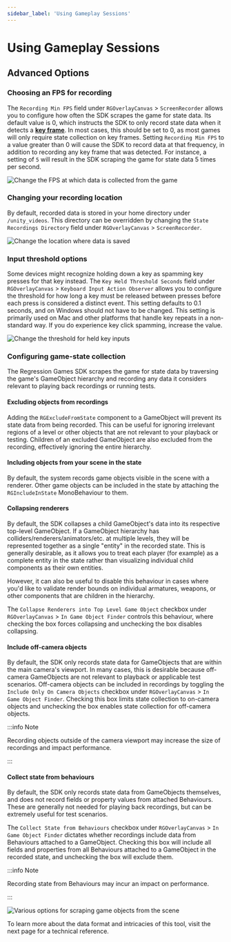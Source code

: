 ```yaml
---
sidebar_label: 'Using Gameplay Sessions'
---
```



# Using Gameplay Sessions

## Advanced Options

### Choosing an FPS for recording

The `Recording Min FPS` field under `RGOverlayCanvas` > `ScreenRecorder` allows you to configure
how often the SDK scrapes the game for state data.
Its default value is 0, which instructs the SDK to only record state data when it detects a
[**key frame**](./gameplay-sessions-reference#key-frames). In most cases, this should be set to 0, as most games will only require state collection on key frames.
Setting `Recording Min FPS` to a value greater than 0 will cause the SDK to record data at that frequency,
in addition to recording any key frame that was detected.
For instance, a setting of `5` will result in the SDK scraping the game for state data 5 times per second.

![Change the FPS at which data is collected from the game](./img/base_options_fps.png)

### Changing your recording location

By default, recorded data is stored in your home directory under `/unity_videos`.
This directory can be overridden by changing the `State Recordings Directory` field under `RGOverlayCanvas` > `ScreenRecorder`.

![Change the location where data is saved](./img/base_options_location.png)

### Input threshold options

Some devices might recognize holding down a key as spamming key presses for that key instead.
The `Key Held Threshold Seconds` field under `RGOverlayCanvas` > `Keyboard Input Action Observer`
allows you to configure the threshold for how long a key must be released
between presses before each press is considered a distinct event.
This setting defaults to 0.1 seconds, and on Windows should not have to be changed. This setting is primarily used on
Mac and other platforms that handle key repeats in a non-standard way.  If you do experience key click spamming,
increase the value.

![Change the threshold for held key inputs](./img/base_options_threshold.png)

### Configuring game-state collection

The Regression Games SDK scrapes the game for state data by traversing the game's GameObject hierarchy
and recording any data it considers relevant to playing back recordings or running tests.

#### Excluding objects from recordings

Adding the `RGExcludeFromState` component to a GameObject will prevent its state data from being recorded.
This can be useful for ignoring irrelevant regions of a level
or other objects that are not relevant to your playback or testing.
Children of an excluded GameObject are also excluded from the recording, effectively ignoring the entire hierarchy.

#### Including objects from your scene in the state

By default, the system records game objects visible in the scene with a renderer. Other game objects can be included in
the state by attaching the `RGIncludeInState` MonoBehaviour to them.

#### Collapsing renderers

By default, the SDK collapses a child GameObject's data into its respective top-level GameObject.
If a GameObject hierarchy has colliders/renderers/animators/etc. at multiple levels,
they will be represented together as a single "entity" in the recorded state.
This is generally desirable, as it allows you to treat each player (for example) as a complete entity in the state
rather than visualizing individual child components as their own entities.

However, it can also be useful to disable this behaviour in cases where you'd like to validate
render bounds on individual armatures, weapons, or other components that are children in the hierarchy.

The `Collapse Renderers into Top Level Game Object` checkbox under `RGOverlayCanvas` > `In Game Object Finder`
controls this behaviour, where checking the box forces collapsing and unchecking the box disables collapsing.

#### Include off-camera objects

By default, the SDK only records state data for GameObjects that are within the main camera's viewport.
In many cases, this is desirable because off-camera GameObjects are not relevant to playback or applicable test scenarios.
Off-camera objects can be included in recordings by toggling the
`Include Only On Camera Objects` checkbox under `RGOverlayCanvas` > `In Game Object Finder`.
Checking this box limits state collection to on-camera objects and unchecking the box enables state collection for
off-camera objects.

:::info Note

Recording objects outside of the camera viewport may increase the size of recordings and impact performance.

:::

#### Collect state from behaviours

By default, the SDK only records state data from GameObjects themselves, and does not record
fields or property values from attached Behaviours.
These are generally not needed for playing back recordings, but can be extremely useful for test scenarios.

The `Collect State from Behaviours` checkbox under `RGOverlayCanvas` > `In Game Object Finder`
dictates whether recordings include data from Behaviours attached to a GameObject.
Checking this box will include all fields and properties from all Behaviours attached to a GameObject in the recorded state,
and unchecking the box will exclude them.

:::info Note

Recording state from Behaviours may incur an impact on performance.

:::

![Various options for scraping game objects from the scene](./img/base_options_finder.png)

To learn more about the data format and intricacies of this tool, visit the next page for a technical reference.
